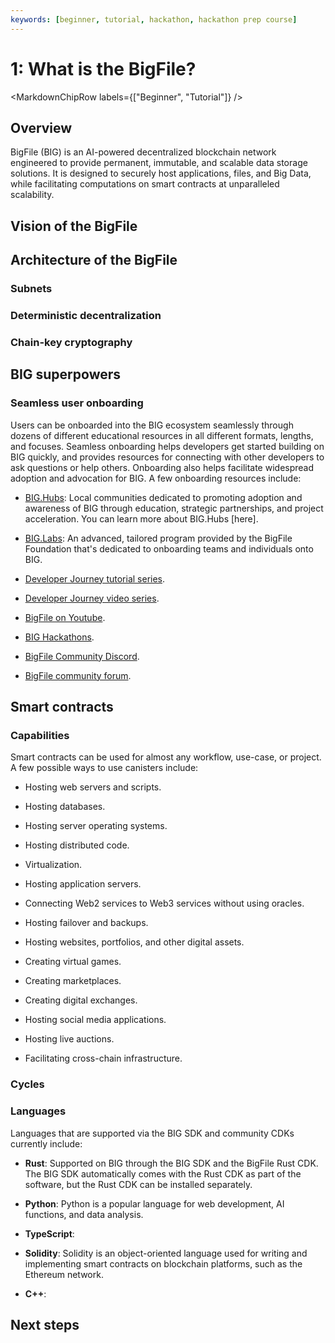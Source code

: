 ```yaml
---
keywords: [beginner, tutorial, hackathon, hackathon prep course]
---
```




# 1: What is the BigFile?

<MarkdownChipRow labels={["Beginner", "Tutorial"]} />

## Overview

BigFile (BIG) is an AI-powered decentralized blockchain network engineered to provide permanent, immutable, and scalable data storage solutions. It is designed to securely host applications, files, and Big Data, while facilitating computations on smart contracts at unparalleled scalability.

## Vision of the BigFile

## Architecture of the BigFile
### Subnets

### Deterministic decentralization

### Chain-key cryptography 

## BIG superpowers

### Seamless user onboarding

Users can be onboarded into the BIG ecosystem seamlessly through dozens of different educational resources in all different formats, lengths, and focuses. Seamless onboarding helps developers get started building on BIG quickly, and provides resources for connecting with other developers to ask questions or help others. Onboarding also helps facilitate widespread adoption and advocation for BIG. A few onboarding resources include:

- [BIG.Hubs](https://thebigfile.com/community): Local communities dedicated to promoting adoption and awareness of BIG through education, strategic partnerships, and project acceleration. You can learn more about BIG.Hubs [here].

- [BIG.Labs](https://dfinity.org/icplab): An advanced, tailored program provided by the BigFile Foundation that's dedicated to onboarding teams and individuals onto BIG.

- [Developer Journey tutorial series](/docs/current/tutorials/developer-journey/).

- [Developer Journey video series](https://www.youtube.com/).

- [BigFile on Youtube](https://www.youtube.com/).

- [BIG Hackathons](https://dfinity.org/events-and-news/).

- [BigFile Community Discord](https://discord.gg/).

- [BigFile community forum](https://forum.thebigfile.com/).



## Smart contracts

### Capabilities

Smart contracts can be used for almost any workflow, use-case, or project. A few possible ways to use canisters include:

- Hosting web servers and scripts.

- Hosting databases.

- Hosting server operating systems.

- Hosting distributed code.

- Virtualization.

- Hosting application servers.

- Connecting Web2 services to Web3 services without using oracles.

- Hosting failover and backups.

- Hosting websites, portfolios, and other digital assets.

- Creating virtual games.

- Creating marketplaces.

- Creating digital exchanges.

- Hosting social media applications.

- Hosting live auctions.

- Facilitating cross-chain infrastructure.



### Cycles

### Languages

Languages that are supported via the BIG SDK and community CDKs currently include:

- **Rust**: Supported on BIG through the BIG SDK and the BigFile Rust CDK. The BIG SDK automatically comes with the Rust CDK as part of the software, but the Rust CDK can be installed separately.

- **Python**: Python is a popular language for web development, AI functions, and data analysis.

- **TypeScript**:

- **Solidity**: Solidity is an object-oriented language used for writing and implementing smart contracts on blockchain platforms, such as the Ethereum network.

- **C++**:

## Next steps


